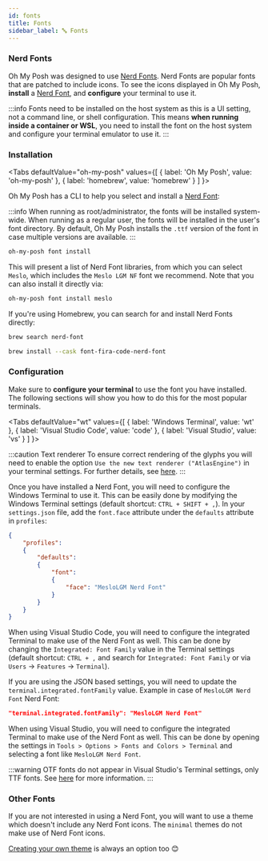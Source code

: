 ```yaml
---
id: fonts
title: Fonts
sidebar_label: 🔤 Fonts
---
```



### Nerd Fonts

Oh My Posh was designed to use [Nerd Fonts][nerdfonts]. Nerd Fonts are popular fonts that are patched to include icons.
To see the icons displayed in Oh My Posh, **install** a [Nerd Font][nerdfonts], and **configure** your terminal to use it.

:::info
Fonts need to be installed on the host system as this is a UI setting, not a command line, or shell configuration.
This means **when running inside a container or WSL**, you need to install the font on the host system and configure
your terminal emulator to use it.
:::

### Installation

<Tabs
    defaultValue="oh-my-posh"
    values={[
        { label: 'Oh My Posh', value: 'oh-my-posh' },
        { label: 'homebrew', value: 'homebrew' }
    ]
}>
<TabItem value="oh-my-posh">

Oh My Posh has a CLI to help you select and install a [Nerd Font][nerdfonts]:

:::info
When running as root/administrator, the fonts will be installed system-wide.
When running as a regular user, the fonts will be installed in the user's font directory.
By default, Oh My Posh installs the `.ttf` version of the font in case multiple versions are available.
:::

```bash
oh-my-posh font install
```

This will present a list of Nerd Font libraries, from which you can  select `Meslo`, which includes the `Meslo LGM NF` font we recommend. Note that you can also  install it directly via:

```bash
oh-my-posh font install meslo
```

</TabItem>
<TabItem value="homebrew">

If you're using Homebrew, you can search for and install Nerd Fonts directly:

```bash
brew search nerd-font

brew install --cask font-fira-code-nerd-font
```

</TabItem>
</Tabs>

### Configuration

Make sure to **configure your terminal** to use the font you have installed. The following sections will show you how to do this for the most popular terminals.

<Tabs
    defaultValue="wt"
    values={[
        { label: 'Windows Terminal', value: 'wt' },
        { label: 'Visual Studio Code', value: 'code' },
        { label: 'Visual Studio', value: 'vs' }
    ]
}>
<TabItem value="wt">

:::caution Text renderer
To ensure correct rendering of the glyphs you will need to enable the option `Use the new text renderer ("AtlasEngine")` in your terminal settings.
For further details, see [here][wt-issue-8993].
:::

Once you have installed a Nerd Font, you will need to configure the Windows Terminal to use it. This can be easily done
by modifying the Windows Terminal settings (default shortcut: `CTRL + SHIFT + ,`). In your `settings.json` file, add the
`font.face` attribute under the `defaults` attribute in `profiles`:

```json
{
    "profiles":
    {
        "defaults":
        {
            "font":
            {
                "face": "MesloLGM Nerd Font"
            }
        }
    }
}
```

</TabItem>
<TabItem value="code">

When using Visual Studio Code, you will need to configure the integrated Terminal to make use of the Nerd Font as well. This can be done by changing the `Integrated: Font Family` value in the Terminal settings (default shortcut: `CTRL + ,` and search for `Integrated: Font Family` or via `Users` -> `Features` -> `Terminal`).

If you are using the JSON based settings, you will need to update the `terminal.integrated.fontFamily` value. Example in case of `MesloLGM Nerd Font` Nerd Font:

```json
"terminal.integrated.fontFamily": "MesloLGM Nerd Font"
```

</TabItem>
<TabItem value="vs">

When using Visual Studio, you will need to configure the integrated Terminal to make use of the Nerd Font as well. This can be done by opening the settings
in `Tools > Options > Fonts and Colors > Terminal` and selecting a font like `MesloLGM Nerd Font`.

:::warning
OTF fonts do not appear in Visual Studio's Terminal settings, only TTF fonts. See [here][vs-otf] for more information.
:::

</TabItem>
</Tabs>

### Other Fonts

If you are not interested in using a Nerd Font, you will want to use a theme which doesn't include any Nerd Font icons.
The `minimal` themes do not make use of Nerd Font icons.

[Creating your own theme][configuration] is always an option too 😊

[nerdfonts]: https://www.nerdfonts.com/
[configuration]: /docs/installation/customize
[wt-issue-8993]: https://github.com/microsoft/terminal/issues/8993
[vs-otf]: https://stackoverflow.com/questions/75252606/is-it-possible-to-use-nerd-fonts-as-the-font-for-terminals-in-visual-studio
